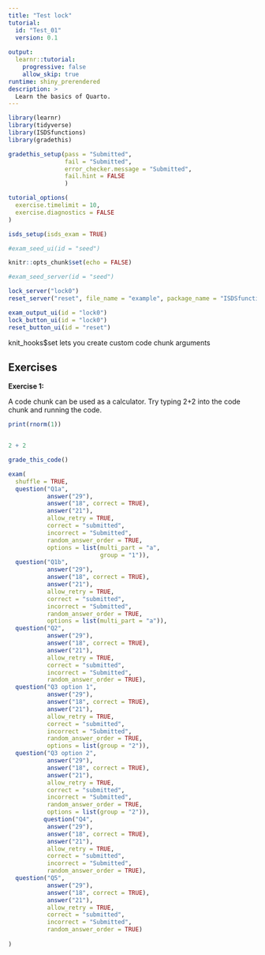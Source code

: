 ```yaml
---
title: "Test lock"
tutorial:
  id: "Test_01"
  version: 0.1
  
output:
  learnr::tutorial:
    progressive: false
    allow_skip: true
runtime: shiny_prerendered
description: >
  Learn the basics of Quarto.
---
```


```r
library(learnr)
library(tidyverse)
library(ISDSfunctions)
library(gradethis)

gradethis_setup(pass = "Submitted",
                fail = "Submitted",
                error_checker.message = "Submitted",
                fail.hint = FALSE
                )

tutorial_options(
  exercise.timelimit = 10,
  exercise.diagnostics = FALSE
)

isds_setup(isds_exam = TRUE)

#exam_seed_ui(id = "seed")

knitr::opts_chunk$set(echo = FALSE)
```

```r
#exam_seed_server(id = "seed")
```

```r
lock_server("lock0")
reset_server("reset", file_name = "example", package_name = "ISDSfunctions")
```

```r
exam_output_ui(id = "lock0")
lock_button_ui(id = "lock0")
reset_button_ui(id = "reset")
```


knit_hooks$set lets you create custom code chunk arguments

## Exercises

**Exercise 1:**

A code chunk can be used as a calculator. Try typing 2+2 into the code chunk and running the code.

```r
print(rnorm(1))
```


```r

```

```r
2 + 2
```

```r
grade_this_code()
```

```r
exam(
  shuffle = TRUE,
  question("Q1a",
           answer("29"),
           answer("18", correct = TRUE),
           answer("21"),
           allow_retry = TRUE,
           correct = "submitted",
           incorrect = "Submitted",
           random_answer_order = TRUE,
           options = list(multi_part = "a",
                          group = "1")),
  question("Q1b",
           answer("29"),
           answer("18", correct = TRUE),
           answer("21"),
           allow_retry = TRUE,
           correct = "submitted",
           incorrect = "Submitted",
           random_answer_order = TRUE,
           options = list(multi_part = "a")),
  question("Q2",
           answer("29"),
           answer("18", correct = TRUE),
           answer("21"),
           allow_retry = TRUE,
           correct = "submitted",
           incorrect = "Submitted",
           random_answer_order = TRUE),
  question("Q3 option 1",
           answer("29"),
           answer("18", correct = TRUE),
           answer("21"),
           allow_retry = TRUE,
           correct = "submitted",
           incorrect = "Submitted",
           random_answer_order = TRUE,
           options = list(group = "2")),
  question("Q3 option 2",
           answer("29"),
           answer("18", correct = TRUE),
           answer("21"),
           allow_retry = TRUE,
           correct = "submitted",
           incorrect = "Submitted",
           random_answer_order = TRUE,
           options = list(group = "2")),
          question("Q4",
           answer("29"),
           answer("18", correct = TRUE),
           answer("21"),
           allow_retry = TRUE,
           correct = "submitted",
           incorrect = "Submitted",
           random_answer_order = TRUE),
  question("Q5",
           answer("29"),
           answer("18", correct = TRUE),
           answer("21"),
           allow_retry = TRUE,
           correct = "submitted",
           incorrect = "Submitted",
           random_answer_order = TRUE) 
  
)
```



